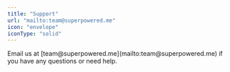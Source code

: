 ```yaml
---
title: "Support"
url: "mailto:team@superpowered.me"
icon: "envelope"
iconType: "solid"
---
```


<Check>
  Email us at [team@superpowered.me](mailto:team@superpowered.me) if you have
  any questions or need help.
</Check>
